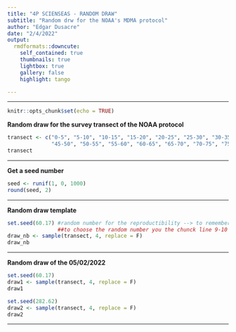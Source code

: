 ```yaml
---
title: "4P SCIENSEAS - RANDOM DRAW"
subtitle: "Random drw for the NOAA's MDMA protocol"
author: "Edgar Dusacre"
date: "2/4/2022"
output:
  rmdformats::downcute:
    self_contained: true
    thumbnails: true
    lightbox: true
    gallery: false
    highlight: tango

---
```

***
```r
knitr::opts_chunk$set(echo = TRUE)
```

**Random draw for the survey transect of the NOAA protocol**

```r
transect <- c("0-5", "5-10", "10-15", "15-20", "20-25", "25-30", "30-35", "35-40", "40-45", 
              "45-50", "50-55", "55-60", "60-65", "65-70", "70-75", "75-80", "80-85", "85-90", "90-95", "95-100" )
transect
```
***
**Get a seed number**
```r
seed <- runif(1, 0, 1000) 
round(seed, 2)
```

***
**Random draw template**
```r
set.seed(60.17) #random number for the reproductibility --> to remember well the random draw
                ##to choose the random number you the chunck line 9-10
draw_nb <- sample(transect, 4, replace = F)
draw_nb
```

***
**Random draw of the 05/02/2022**
```r
set.seed(60.17) 
draw1 <- sample(transect, 4, replace = F)
draw1

set.seed(282.62) 
draw2 <- sample(transect, 4, replace = F)
draw2
```

***
